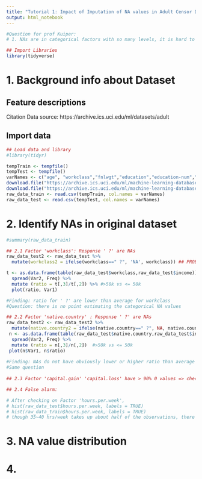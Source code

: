 ```yaml
---
title: "Tutorial 1: Impact of Imputation of NA values in Adult Censor Data"
output: html_notebook
---
```

```r
#Question for prof Kuiper:
# 1. NAs are in categorical factors with so many levels, it is hard to do NA imputation on the original data. So remove NAs first and treat the remaining sample as full data? 
```


```r
## Import Libraries
library(tidyverse)
```

# 1. Background info about Dataset

##  Feature descriptions

Citation
Data source: https://archive.ics.uci.edu/ml/datasets/adult 

## Import data
```r
## Load data and library
#library(tidyr)

tempTrain <- tempfile()
tempTest <- tempfile()
varNames <- c("age", "workclass","fnlwgt","education","education-num","marital-status","occupation","relationship","race","sex","capital-gain","capital-loss","hours-per-week","native-country", "income")
download.file("https://archive.ics.uci.edu/ml/machine-learning-databases/adult/adult.data",destfile=tempTrain, method="curl")
download.file("https://archive.ics.uci.edu/ml/machine-learning-databases/adult/adult.test",destfile=tempTest, method="curl")
raw_data_train <- read.csv(tempTrain, col.names = varNames)
raw_data_test <- read.csv(tempTest, col.names = varNames)
```

# 2. Identify NAs in original dataset
```r
#summary(raw_data_train)

## 2.1 Factor 'workclass': Response ' ?' are NAs
raw_data_test2 <- raw_data_test %>%
  mutate(workclass2 = ifelse(workclass==" ?", 'NA', workclass)) ## PROBLEM??

t <- as.data.frame(table(raw_data_test$workclass,raw_data_test$income)) %>% 
  spread(Var2, Freq) %>%
  mutate (ratio = t[,3]/t[,2]) %>% #>50k vs <= 50k
  plot(ratio, Var1)

#Finding: ratio for ' ?' are lower than average for workclass
#Question: there is no point estimating the categorical NA values

## 2.2 Factor 'native.country' : Response ' ?' are NAs
raw_data_test2 <- raw_data_test2 %>%
  mutate(native.country2 = ifelse(native.country==" ?", NA, native.country))  ## same problem
 n <- as.data.frame(table(raw_data_test$native.country,raw_data_test$income)) %>% 
  spread(Var2, Freq) %>%
  mutate (ratio = n[,3]/n[,2])  #>50k vs <= 50k
 plot(n$Var1, n$ratio)
 
#Finding: NAs do not have obviously lower or higher ratio than average
#Same question
 
## 2.3 Factor 'capital.gain' 'capital.loss' have > 90% 0 values => check back on factor description why

## 2.4 False alarm: 

# After checking on Factor 'hours.per.week',
# hist(raw_data_test$hours.per.week, labels = TRUE) 
# hist(raw_data_train$hours.per.week, labels = TRUE) 
# though 35~40 hrs/week takes up about half of the observations, there is an even distribution throughout other ranges with significant amount of observations at both upper end(100hrs) and lower end (1hr) (>50 out of 16281 for test set; >100 out of 32569 for training set)
```

# 3. NA value distribution

# 4.
